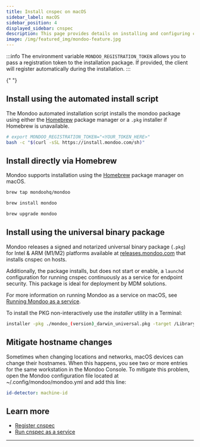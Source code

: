 ```yaml
---
title: Install cnspec on macOS
sidebar_label: macOS
sidebar_position: 4
displayed_sidebar: cnspec
description: This page provides details on installing and configuring cnspec on macOS.
image: /img/featured_img/mondoo-feature.jpg
---
```


:::info
The environment variable `MONDOO_REGISTRATION_TOKEN` allows you to pass a registration token to the installation package. If provided, the client will register automatically during the installation.
:::


<Partial />{" "}

## Install using the automated install script

The Mondoo automated installation script installs the mondoo package using either the [Homebrew](https://brew.sh) package manager or a `.pkg` installer if Homebrew is unavailable.

```bash
# export MONDOO_REGISTRATION_TOKEN="<YOUR_TOKEN_HERE>"
bash -c "$(curl -sSL https://install.mondoo.com/sh)"
```

## Install directly via Homebrew

Mondoo supports installation using the [Homebrew](https://brew.sh) package manager on macOS.

```bash title="Add the Mondoo tap"
brew tap mondoohq/mondoo
```

```bash title="Install mondoo package with brew"
brew install mondoo
```

```bash title="Upgrade mondoo package with brew"
brew upgrade mondoo
```

## Install using the universal binary package

Mondoo releases a signed and notarized universal binary package (`.pkg`) for Intel & ARM (M1/M2) platforms available at [releases.mondoo.com](https://releases.mondoo.com/mondoo/latest) that installs cnspec on hosts.

Additionally, the package installs, but does not start or enable, a `launchd` configuration for running cnspec continuously as a service for endpoint security. This package is ideal for deployment by MDM solutions.

For more information on running Mondoo as a service on macOS, see [Running Mondoo as a service](/cnspec/cnspec-adv-install/service).

To install the PKG non-interactively use the _installer_ utility in a Terminal:

```bash
installer -pkg ./mondoo_(version)_darwin_universal.pkg -target /Library
```

## Mitigate hostname changes

Sometimes when changing locations and networks, macOS devices can change their hostnames. When this happens, you see two or more entries for the same workstation in the Mondoo Console. To mitigate this problem, open the Mondoo configuration file located at ~/.config/mondoo/mondoo.yml and add this line:

```yaml
id-detector: machine-id
```

## Learn more

- [Register cnspec](/cnspec/cnspec-adv-install/registration)
- [Run cnspec as a service](/cnspec/cnspec-adv-install/service)

---
